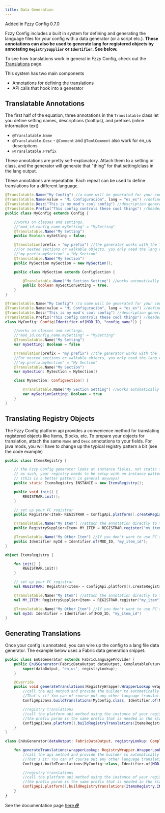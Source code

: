 ```yaml
---
title: Data Generation
---
```


<Callout>
Added in Fzzy Config 0.7.0
</Callout>

Fzzy Config includes a built in system for defining and generating the language files for your config with a data generator (or a script etc.). **These annotations can also be used to generate lang for registered objects by annotating `RegistrySupplier` or `Identifier`. See below.**

To see how translations work in general in Fzzy Config, check out the [Translations](../config-concepts/Translation) page.

This system has two main components
* Annotations for defining the translations
* API calls that hook into a generator

## Translatable Annotations
The first half of the equation, three annotations in the `Translatable` class let you define setting names, descriptions (tooltips), and prefixes (inline information text)
* `@Translatable.Name`
* `@Translatable.Desc` - `@Comment` and `@TomlComment` also work for en_us descriptions
* `@Translatable.Prefix`

These annotations are pretty self-explanatory. Attach them to a setting or class, and the generator will generate that "thing" for that setting/class in the lang output.

<Callout variant="info">
These annotations are repeatable. Each repeat can be used to define translations for a different language.
</Callout>

<CodeTabs>

```java !!tabs Java
@Translatable.Name("My Config") //a name will be generated for your config class itself at "mod_id.config_name"
@Translatable.Name(value = "Mi Configuración", lang = "es_es") //define lang for multiple languages by adding a lang code
@Translatable.Desc("This is my mod's cool config") //description generated at "mod_id.config_name.desc"
@Translatable.Prefix("This config controls these cool things") //header/prefix generated at "mod_id.config_name.prefix"
public class MyConfig extends Config {

    //works on classes and settings.
    //"mod_id.config_name.mySetting" = "MySetting"
    @Translatable.Name("My Setting") 
    public Boolean mySetting = false;

    @Translation(prefix = "my.prefix") //the generator works with the Translation annotation too, using that defined prefix
    //For nested sections or walkable objects, you only need the lang on the setting, not on the section class
    //"my.prefix.mySection" = "My Section"
    @Translatable.Name("My Section") 
    public MySection mySection = new MySection();

    public class MySection extends ConfigSection {

        @Translatable.Name("My Section Setting") //works automatically on nested section fields too.
        public boolean mySectionSetting = true;
    }
}
```

```kotlin !!tabs Kotlin
@Translatable.Name("My Config") //a name will be generated for your config class itself at "mod_id.config_name"
@Translatable.Name(value = "Mi Configuración", lang = "es_es") //define lang for multiple languages by adding a lang code
@Translatable.Desc("This is my mod's cool config") //description generated at "mod_id.config_name.desc"
@Translatable.Prefix("This config controls these cool things") //header/prefix generated at "mod_id.config_name.prefix"
class MyConfig: Config(Identifier.of(MOD_ID, "config_name")) {

    //works on classes and settings.
    //"mod_id.config_name.mySetting" = "MySetting"
    @Translatable.Name("My Setting")
    var mySetting: Boolean = false

    @Translation(prefix = "my.prefix") //the generator works with the Translation annotation too, using that defined prefix
    //For nested sections or walkable objects, you only need the lang on the setting, not on the section class
    //"my.prefix.mySection" = "My Section"
    @Translatable.Name("My Section")
    var mySection: MySection = MySection()

    class MySection: ConfigSection() {

        @Translatable.Name("My Section Setting") //works automatically on nested section fields too.
        var mySectionSetting: Boolean = true
    }
}
```

</CodeTabs>

## Translating Registry Objects
The Fzzy Config platform api provides a convenience method for translating registered objects like Items, Blocks, etc. To prepare your objects for translation, attach the same `Name` and `Desc` annotations to your fields. For java mods, you will have to change up the typical registry pattern a bit (see the code example)

<CodeTabs>

```java !!tabs Java
public class ItemsRegistry {

    // the Fzzy Config generator looks at instance fields, not static fields.
    // as such, your registry needs to be setup with an instance pattern, rather than statics for each registered item
    // (this is a better pattern in general anyways)
    public static ItemsRegistry INSTANCE = new ItemsRegistry();

    public void init() {
        REGISTRAR.init();
    }

    // set up your FC registrar
    public Registrar<Item> REGISTRAR = ConfigApi.platform().createRegistrar(MOD_ID, Registries.ITEM);

    @Translatable.Name("My Item") //attach the annotation directly to the regsitry supplier generated by the registrar
    public RegistrySupplier<Item> MY_ITEM = REGISTRAR.register("my_item", () -> new MyItem());

    @Translatable.Name("My Other Item") //If you don't want to use FC's registrar, you can still generate translations by making separate identifiers for your objects
    public Identifier myId = Identifier.of(MOD_ID, "my_item_id");
}
```

```kotlin !!tabs Kotlin
object ItemsRegistry {

    fun init() {
        REGISTRAR.init()
    }

    // set up your FC registrar
    val REGISTRAR: Registrar<Item> = ConfigApi.platform().createRegistrar(MOD_ID, Registries.ITEM)

    @Translatable.Name("My Item") //attach the annotation directly to the regsitry supplier generated by the registrar
    val MY_ITEM: RegistrySupplier<Item> = REGISTRAR.register("my_item") { MyItem() } 

    @Translatable.Name("My Other Item") //If you don't want to use FC's registrar, you can still generate translations by making separate identifiers for your objects
    val myId: Identifier = Identifier.of(MOD_ID, "my_item_id")
}
```

</CodeTabs>

## Generating Translations
Once your config is annotated, you can wire up the config to a lang file data generator. The example below uses a Fabric data generation snippet.

<CodeTabs>

```java !!tabs Java
public class EnUsGenerator extends FabricLanguageProvider {
    public EnUSGenerator(FabricDataOutput dataOutput, CompletableFuture<RegistryWrapper.WrapperLookup> registryLookup) {
        super(dataOutput, "en_us", registryLookup);
    }

    @Override
    public void generateTranslations(RegistryWrapper.WrapperLookup wrapperLookup, TranslationBuilder builder) {
        //call the api method and provide the builder to automatically append the config lang
        //That's it! You can of course put any other language translating here too.
        ConfigApiJava.buildTranslations(MyConfig.class, Identifier.of(MOD_ID, "config_name"), "en_us", true, builder::add);

        //registry translations
        //call the platform api method using the instance of your registry, not the class object in this case.
        //the prefix param is the same prefix that is needed in the standard translation key
        ConfigApiJava.platform().buildRegistryTranslations(ItemsRegistry.INSTANCE, "item", "en_us", true, builder::add);
    }
}
```

```kotlin !!tabs Kotlin
class EnUsGenerator(dataOutput: FabricDataOutput, registryLookup: CompletableFuture<RegistryWrapper.WrapperLookup>): FabricLanguageProvider(dataOutput, "en_us", registryLookup) {

    fun generateTranslations(wrapperLookup: RegistryWrapper.WrapperLookup, builder: TranslationBuilder) {
        //call the api method and provide the builder to automatically append the config lang
        //That's it! You can of course put any other language translating here too.
        ConfigApi.buildTranslations(MyConfig::class, Identifier.of(MOD_ID, "config_name"), "en_us", true, builder::add)

        //registry translations
        //call the platform api method using the instance of your registry, not the class object in this case.
        //the prefix param is the same prefix that is needed in the standard translation key
        ConfigApi.platform().buildRegistryTranslations(ItemsRegistry.INSTANCE, "item", "en_us", true, builder::add)
    }
}
```

</CodeTabs>

<Callout>
See the documentation page <a target="_blank" rel="noopener" href="https://fzzyhmstrs.github.io/fconfig/-fzzy%20-config/me.fzzyhmstrs.fzzy_config.util/-translatable/index.html">here 🗗</a>
</Callout>
